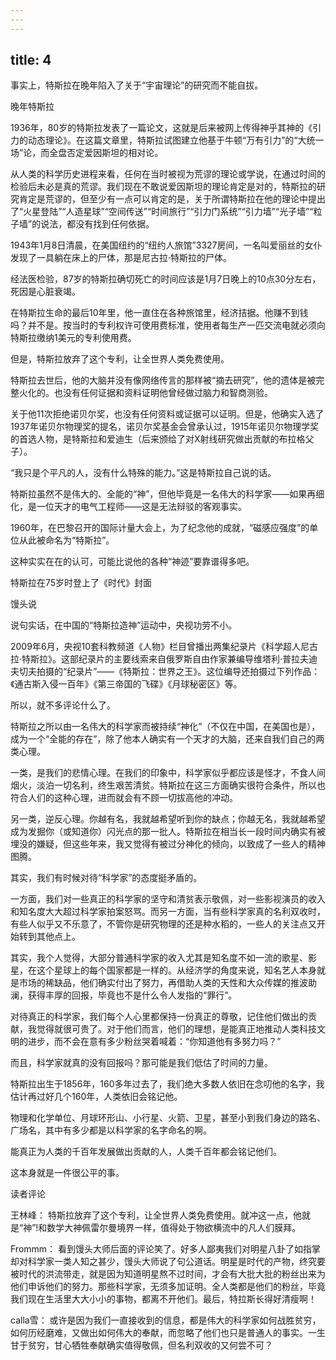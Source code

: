 ```yaml
---
---
---
```

title: 4
---



事实上，特斯拉在晚年陷入了关于“宇宙理论”的研究而不能自拔。

晚年特斯拉



1936年，80岁的特斯拉发表了一篇论文，这就是后来被网上传得神乎其神的《引力的动态理论》。在这篇文章里，特斯拉试图建立他基于牛顿“万有引力”的“大统一场”论，而全盘否定爱因斯坦的相对论。

从人类的科学历史进程来看，任何在当时被视为荒谬的理论或学说，在通过时间的检验后未必是真的荒谬。我们现在不敢说爱因斯坦的理论肯定是对的，特斯拉的研究肯定是荒谬的，但至少有一点可以肯定的是，关于所谓特斯拉在他的理论中提出了“火星登陆”“人造星球”“空间传送”“时间旅行”“引力门系统”“引力墙”“光子墙”“粒子墙”的说法，都没有找到任何依据。

1943年1月8日清晨，在美国纽约的“纽约人旅馆”3327房间，一名叫爱丽丝的女仆发现了一具躺在床上的尸体，那是尼古拉·特斯拉的尸体。

经法医检验，87岁的特斯拉确切死亡的时间应该是1月7日晚上的10点30分左右，死因是心脏衰竭。

在特斯拉生命的最后10年里，他一直住在各种旅馆里，经济拮据。他赚不到钱吗？并不是。按当时的专利权许可使用费标准，使用者每生产一匹交流电就必须向特斯拉缴纳1美元的专利使用费。

但是，特斯拉放弃了这个专利，让全世界人类免费使用。

特斯拉去世后，他的大脑并没有像网络传言的那样被“摘去研究”，他的遗体是被完整火化的。也没有任何证据和资料证明他曾经做过脑力和智商测验。

关于他11次拒绝诺贝尔奖，也没有任何资料或证据可以证明。但是，他确实入选了1937年诺贝尔物理奖的提名，诺贝尔奖基金会曾承认过，1915年诺贝尔物理学奖的首选人物，是特斯拉和爱迪生（后来颁给了对X射线研究做出贡献的布拉格父子）。

“我只是个平凡的人，没有什么特殊的能力。”这是特斯拉自己说的话。

特斯拉虽然不是伟大的、全能的“神”，但他毕竟是一名伟大的科学家——如果再细化，是一位天才的电气工程师——这是无法辩驳的客观事实。

1960年，在巴黎召开的国际计量大会上，为了纪念他的成就，“磁感应强度”的单位从此被命名为“特斯拉”。

这种实实在在的认可，可能比说他的各种“神迹”要靠谱得多吧。

特斯拉在75岁时登上了《时代》封面



馒头说

说句实话，在中国的“特斯拉造神”运动中，央视功劳不小。

2009年6月，央视10套科教频道《人物》栏目曾播出两集纪录片《科学超人尼古拉·特斯拉》。这部纪录片的主要线索来自俄罗斯自由作家兼编导维塔利·普拉夫迪夫切夫拍摄的“纪录片”——《特斯拉：世界之王》。这位编导还拍摄过下列作品：《通古斯入侵一百年》《第三帝国的飞碟》《月球秘密区》等。

所以，就不多评论什么了。

特斯拉之所以由一名伟大的科学家而被持续“神化”（不仅在中国，在美国也是），成为一个“全能的存在”，除了他本人确实有一个天才的大脑，还来自我们自己的两类心理。

一类，是我们的悲情心理。在我们的印象中，科学家似乎都应该是怪才，不食人间烟火，淡泊一切名利，终生艰苦清贫。特斯拉在这三方面确实很符合条件，所以也符合人们的这种心理，进而就会有不顾一切拔高他的冲动。

另一类，逆反心理。你越有名，我就越希望听到你的缺点；你越无名，我就越希望成为发掘你（或知道你）闪光点的那一批人。特斯拉在相当长一段时间内确实有被埋没的嫌疑，但这些年来，我又觉得有被过分神化的倾向，以致成了一些人的精神图腾。

其实，我们有时候对待“科学家”的态度挺矛盾的。

一方面，我们对一些真正的科学家的坚守和清贫表示敬佩，对一些影视演员的收入和知名度大大超过科学家拍案怒骂。而另一方面，当有些科学家真的名利双收时，有些人似乎又不乐意了，不管你是研究物理的还是种水稻的，一些人的关注点又开始转到其他点上。

其实，我个人觉得，大部分普通科学家的收入尤其是知名度不如一流的歌星、影星，在这个星球上的每个国家都是一样的。从经济学的角度来说，知名艺人本身就是市场的稀缺品，他们确实付出了努力，再借助人类的天性和大众传媒的推波助澜，获得丰厚的回报，毕竟也不是什么令人发指的“罪行”。

对待真正的科学家，我们每个人心里都保持一份真正的尊敬，记住他们做出的贡献，我觉得就很可贵了。对于他们而言，他们的理想，是能真正地推动人类科技文明的进步，而不会在意有多少粉丝哭着喊着：“你知道他有多努力吗？”

而且，科学家就真的没有回报吗？那可能是我们低估了时间的力量。

特斯拉出生于1856年，160多年过去了，我们绝大多数人依旧在念叨他的名字，我估计再过好几个160年，人类依旧会铭记他。

物理和化学单位、月球环形山、小行星、火箭、卫星，甚至小到我们身边的路名、广场名，其中有多少都是以科学家的名字命名的啊。

能真正为人类的千百年发展做出贡献的人，人类千百年都会铭记他们。

这本身就是一件很公平的事。

读者评论

王林峰： 特斯拉放弃了这个专利，让全世界人类免费使用。就冲这一点，他就是“神”!和数学大神佩雷尔曼境界一样，值得处于物欲横流中的凡人们膜拜。

Frommm： 看到馒头大师后面的评论笑了。好多人鄙夷我们对明星八卦了如指掌却对科学家一类人知之甚少，馒头大师说了句公道话。明星是时代的产物，终究要被时代的洪流带走，就是因为知道明星熬不过时间，才会有大批大批的粉丝出来为他们申诉他们的努力。那些科学家，无须多加证明。全人类都是他们的粉丝，毕竟我们现在生活里大大小小的事物，都离不开他们。最后，特拉斯长得好清瘦啊！

calla雪： 或许是因为我们一直接收到的信息，都是伟大的科学家如何战胜贫穷，如何历经磨难，又做出如何伟大的奉献，而忽略了他们也只是普通人的事实。一生甘于贫穷，甘心牺牲奉献确实值得敬佩，但名利双收的又何尝不可？